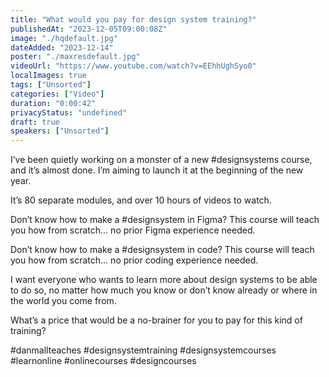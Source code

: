 ```yaml
---
title: "What would you pay for design system training?"
publishedAt: "2023-12-05T09:00:08Z"
image: "./hqdefault.jpg"
dateAdded: "2023-12-14"
poster: "./maxresdefault.jpg"
videoUrl: "https://www.youtube.com/watch?v=EEhhUghSyo0"
localImages: true
tags: ["Unsorted"]
categories: ["Video"]
duration: "0:00:42"
privacyStatus: "undefined"
draft: true
speakers: ["Unsorted"]
---
```

I’ve been quietly working on a monster of a new #designsystems course, and it’s almost done. I’m aiming to launch it at the beginning of the new year. 

It’s 80 separate modules, and over 10 hours of videos to watch. 

Don’t know how to make a #designsystem in Figma? This course will teach you how from scratch… no prior Figma experience needed.

Don’t know how to make a #designsystem in code? This course will teach you how from scratch… no prior coding experience needed.

I want everyone who wants to learn more about design systems to be able to do so, no matter how much you know or don’t know already or where in the world you come from. 

What’s a price that would be a no-brainer for you to pay for this kind of training?

#danmallteaches #designsystemtraining #designsystemcourses #learnonline #onlinecourses #designcourses
